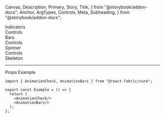   Canvas,
  Description,
  Primary,
  Story,
  Title,
} from "@storybook/addon-docs";
  Anchor,
  ArgTypes,
  Controls,
  Meta,
  Subheading,
} from "@storybook/addon-docs";

<Meta of={AnimationsStories} />

<Title>Animations</Title>

<Anchor storyId="animations">
  <div className="hidden-anchor">
    <Subheading>Indicators</Subheading>
  </div>
</Anchor>

<Description of={AnimationIndicator} />

<Primary />

<Collapsable className="control-panel">
  <div>Controls</div>
  <Controls of={AnimationsStories._Animations} />
</Collapsable>

<Anchor storyId="bars">
  <Subheading>Bars</Subheading>
</Anchor>
<Description of={BarsStories._Bars} />
<Canvas withToolbar of={BarsStories._Bars} />
<Collapsable className="control-panel">
  <div>Controls</div>
  <Controls of={BarsStories._Bars} />
</Collapsable>

<Anchor storyId="spinner">
  <Subheading>Spinner</Subheading>
</Anchor>
<Description of={SpinnerStories._Spinner} />
<Canvas withToolbar of={SpinnerStories._Spinner} />
<Collapsable className="control-panel">
  <div>Controls</div>
  <Controls of={SpinnerStories._Spinner} />
</Collapsable>

<Anchor storyId="skeleton">
  <Subheading>Skeleton</Subheading>
</Anchor>
<Description of={SkeletonStories._Skeleton} />
<Canvas withToolbar of={SkeletonStories._Skeleton} />

<hr />

<Anchor storyId="props">
  <Subheading>Props</Subheading>
</Anchor>

<ArgTypes sort="requiredFirst" />

<Anchor storyId="sample">
  <Subheading>Example</Subheading>
</Anchor>

```tsx
import { AnimationCheck, AnimationBars } from "@react-fabric/core";

export const Example = () => {
  return (
    <AnimationCheck/>
    <AnimationBars/>
  );
};
```
